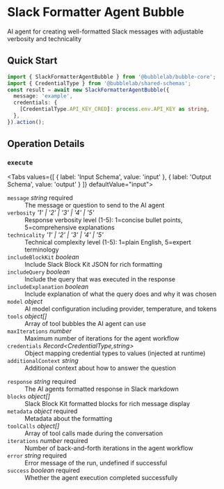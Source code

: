 # Slack Formatter Agent Bubble

AI agent for creating well-formatted Slack messages with adjustable verbosity and technicality


## Quick Start

```typescript
import { SlackFormatterAgentBubble } from '@bubblelab/bubble-core';
import { CredentialType } from '@bubblelab/shared-schemas';
const result = await new SlackFormatterAgentBubble({
  message: 'example',
  credentials: {
    [CredentialType.API_KEY_CRED]: process.env.API_KEY as string,
  },
}).action();
```

## Operation Details

### `execute`

<Tabs values={[
  { label: 'Input Schema', value: 'input' },
  { label: 'Output Schema', value: 'output' }
]} defaultValue="input">
  <TabItem value="input">

<div className="schema-card">
<dl>
  <dt><code>message</code> <em>string</em> <span style={{color:'#d32f2f',fontWeight:600}}>required</span></dt>
  <dd>The message or question to send to the AI agent</dd>

  <dt><code>verbosity</code> <em>'1' | '2' | '3' | '4' | '5'</em> </dt>
  <dd>Response verbosity level (1-5): 1=concise bullet points, 5=comprehensive explanations</dd>

  <dt><code>technicality</code> <em>'1' | '2' | '3' | '4' | '5'</em> </dt>
  <dd>Technical complexity level (1-5): 1=plain English, 5=expert terminology</dd>

  <dt><code>includeBlockKit</code> <em>boolean</em> </dt>
  <dd>Include Slack Block Kit JSON for rich formatting</dd>

  <dt><code>includeQuery</code> <em>boolean</em> </dt>
  <dd>Include the query that was executed in the response</dd>

  <dt><code>includeExplanation</code> <em>boolean</em> </dt>
  <dd>Include explanation of what the query does and why it was chosen</dd>

  <dt><code>model</code> <em>object</em> </dt>
  <dd>AI model configuration including provider, temperature, and tokens</dd>

  <dt><code>tools</code> <em>object[]</em> </dt>
  <dd>Array of tool bubbles the AI agent can use</dd>

  <dt><code>maxIterations</code> <em>number</em> </dt>
  <dd>Maximum number of iterations for the agent workflow</dd>

  <dt><code>credentials</code> <em>Record&lt;CredentialType,string&gt;</em> </dt>
  <dd>Object mapping credential types to values (injected at runtime)</dd>

  <dt><code>additionalContext</code> <em>string</em> </dt>
  <dd>Additional context about how to answer the question</dd>
</dl>

</div>

  </TabItem>
  <TabItem value="output">

<div className="schema-card">
<dl>
  <dt><code>response</code> <em>string</em> <span style={{color:'#d32f2f',fontWeight:600}}>required</span></dt>
  <dd>The AI agents formatted response in Slack markdown</dd>

  <dt><code>blocks</code> <em>object[]</em> </dt>
  <dd>Slack Block Kit formatted blocks for rich message display</dd>

  <dt><code>metadata</code> <em>object</em> <span style={{color:'#d32f2f',fontWeight:600}}>required</span></dt>
  <dd>Metadata about the formatting</dd>

  <dt><code>toolCalls</code> <em>object[]</em> </dt>
  <dd>Array of tool calls made during the conversation</dd>

  <dt><code>iterations</code> <em>number</em> <span style={{color:'#d32f2f',fontWeight:600}}>required</span></dt>
  <dd>Number of back-and-forth iterations in the agent workflow</dd>

  <dt><code>error</code> <em>string</em> <span style={{color:'#d32f2f',fontWeight:600}}>required</span></dt>
  <dd>Error message of the run, undefined if successful</dd>

  <dt><code>success</code> <em>boolean</em> <span style={{color:'#d32f2f',fontWeight:600}}>required</span></dt>
  <dd>Whether the agent execution completed successfully</dd>
</dl>

</div>

  </TabItem>
</Tabs>


